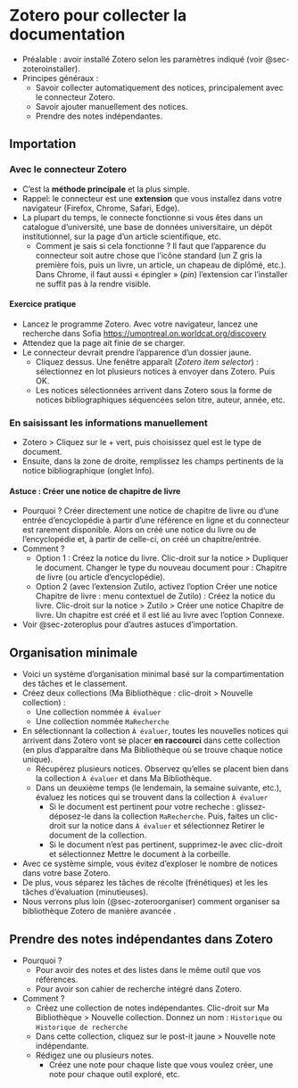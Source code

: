# Zotero pour collecter la documentation {#sec-zoterocollecter}

-   Préalable : avoir installé Zotero selon les paramètres indiqué (voir @sec-zoteroinstaller).
-   Principes généraux :
    -   Savoir collecter automatiquement des notices, principalement avec le connecteur Zotero.
    -   Savoir ajouter manuellement des notices.
    -   Prendre des notes indépendantes.

## Importation

### Avec le connecteur Zotero

-   C'est la **méthode principale** et la plus simple.
-   Rappel: le connecteur est une **extension** que vous installez dans votre navigateur (Firefox, Chrome, Safari, Edge).
-   La plupart du temps, le connecte fonctionne si vous êtes dans un catalogue d'université, une base de données universitaire, un dépôt institutionnel, sur la page d'un article scientifique, etc.
    -   Comment je sais si cela fonctionne ? Il faut que l'apparence du connecteur soit autre chose que l'icône standard (un Z gris la première fois, puis un livre, un article, un chapeau de diplômé, etc.). Dans Chrome, il faut aussi « épingler » (*pin*) l'extension car l'installer ne suffit pas à la rendre visible.

#### Exercice pratique

-   Lancez le programme Zotero. Avec votre navigateur, lancez une recherche dans Sofia <https://umontreal.on.worldcat.org/discovery>
-   Attendez que la page ait finie de se charger.
-   Le connecteur devrait prendre l'apparence d'un dossier jaune.
    -   Cliquez dessus. Une fenêtre apparaît (*Zotero item selector*) : sélectionnez en lot plusieurs notices à envoyer dans Zotero. Puis OK.
    -   Les notices sélectionnées arrivent dans Zotero sous la forme de notices bibliographiques séquencées selon titre, auteur, année, etc.

### En saisissant les informations manuellement

-   Zotero \> Cliquez sur le + vert, puis choisissez quel est le type de document.
-   Ensuite, dans la zone de droite, remplissez les champs pertinents de la notice bibliographique (onglet Info).

#### Astuce : Créer une notice de chapitre de livre

-   Pourquoi ? Créer directement une notice de chapitre de livre ou d'une entrée d'encyclopédie à partir d'une référence en ligne et du connecteur est rarement disponible. Alors on créé une notice du livre ou de l'encyclopédie et, à partir de celle-ci, on créé un chapitre/entrée.
-   Comment ?
    -   Option 1 : Créez la notice du livre. Clic-droit sur la notice \> Dupliquer le document. Changer le type du nouveau document pour : Chapitre de livre (ou article d'encyclopédie).
    -   Option 2 (avec l'extension Zutilo, activez l'option Créer une notice Chapitre de livre : menu contextuel de Zutilo) : Créez la notice du livre. Clic-droit sur la notice \> Zutilo \> Créer une notice Chapitre de livre. Un chapitre est créé et il est lié au livre avec l'option Connexe.
-   Voir @sec-zoteroplus pour d'autres astuces d'importation.

## Organisation minimale

-   Voici un système d'organisation minimal basé sur la compartimentation des tâches et le classement.
-   Créez deux collections (Ma Bibliothèque : clic-droit \> Nouvelle collection) :
    -   Une collection nommée `À évaluer`
    -   Une collection nommée `MaRecherche`
-   En sélectionnant la collection `À évaluer`, toutes les nouvelles notices qui arrivent dans Zotero vont se placer **en raccourci** dans cette collection (en plus d'apparaître dans Ma Bibliothèque où se trouve chaque notice unique).
    -   Récupérez plusieurs notices. Observez qu'elles se placent bien dans la collection `À évaluer` et dans Ma Bibliothèque.
    -   Dans un deuxième temps (le lendemain, la semaine suivante, etc.), évaluez les notices qui se trouvent dans la collection `À évaluer`
        -   Si le document est pertinent pour votre recheche : glissez-déposez-le dans la collection `MaRecherche`. Puis, faites un clic-droit sur la notice dans `À évaluer` et sélectionnez Retirer le document de la collection.
        -   Si le document n'est pas pertinent, supprimez-le avec clic-droit et sélectionnez Mettre le document à la corbeille.
-   Avec ce système simple, vous évitez d'exploser le nombre de notices dans votre base Zotero.
-   De plus, vous séparez les tâches de récolte (frénétiques) et les les tâches d'évaluation (minutieuses).
-   Nous verrons plus loin (@sec-zoteroorganiser) comment organiser sa bibliothèque Zotero de manière avancée .

## Prendre des notes indépendantes dans Zotero

-   Pourquoi ?
    -   Pour avoir des notes et des listes dans le même outil que vos références.
    -   Pour avoir son cahier de recherche intégré dans Zotero.
-   Comment ?
    -   Créez une collection de notes indépendantes. Clic-droit sur Ma Bibliothèque \> Nouvelle collection. Donnez un nom : `Historique` ou `Historique de recherche`
    -   Dans cette collection, cliquez sur le post-it jaune \> Nouvelle note indépendante.
    -   Rédigez une ou plusieurs notes.
        -   Créez une note pour chaque liste que vous voulez créer, une note pour chaque outil exploré, etc.
